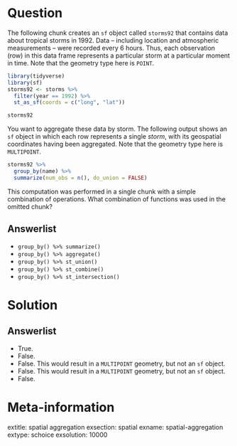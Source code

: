 Question
========

The following chunk creates an `sf` object called `storms92` that contains data about tropical storms in 1992.
Data -- including location and atmospheric measurements -- were recorded every 6 hours. 
Thus, each observation (row) in this data frame represents a particular storm at a particular moment in time.
Note that the geometry type here is `POINT`. 

```r
library(tidyverse)
library(sf)
storms92 <- storms %>%
  filter(year == 1992) %>%
  st_as_sf(coords = c("long", "lat"))

storms92
```

You want to aggregate these data by storm. 
The following output shows an `sf` object in which each row represents a single *storm*, with its geospatial coordinates having been aggregated.
Note that the geometry type here is `MULTIPOINT`. 

```r
storms92 %>%
  group_by(name) %>%
  summarize(num_obs = n(), do_union = FALSE)
```

This computation was performed in a single chunk with a simple combination of operations. 
What combination of functions was used in the omitted chunk?  

Answerlist
----------
* `group_by() %>% summarize()`
* `group_by() %>% aggregate()`
* `group_by() %>% st_union()`
* `group_by() %>% st_combine()`
* `group_by() %>% st_intersection()`


Solution
========

Answerlist
----------
* True.
* False. 
* False. This would result in a `MULTIPOINT` geometry, but not an `sf` object.  
* False. This would result in a `MULTIPOINT` geometry, but not an `sf` object.  
* False. 

Meta-information
================
extitle: spatial aggregation
exsection: spatial
exname: spatial-aggregation
extype: schoice
exsolution: 10000
